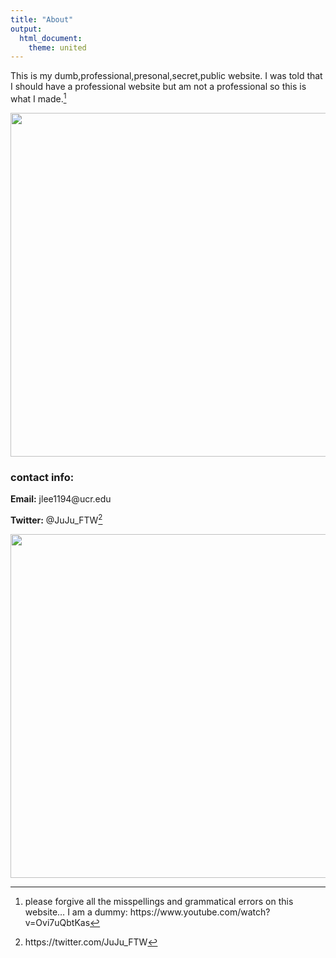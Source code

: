 ```yaml
---
title: "About"
output: 
  html_document:
    theme: united
---
```


This is my dumb,professional,presonal,secret,public website. I was told  that I should have a professional website but am not a professional so this is what I made.^[please forgive all the misspellings and grammatical errors on this website... I am a dummy: https://www.youtube.com/watch?v=Ovi7uQbtKas]

![](https://media.giphy.com/media/3o6ZtpzSCmlYjdsGlO/giphy.gif){width=550px}

### contact info:
$\textbf{Email:}$ jlee1194@ucr.edu 

$\textbf{Twitter:}$ @JuJu_FTW^[https://twitter.com/JuJu_FTW]


![](https://media.giphy.com/media/mDMG4NkWKy0Rccb6Z8/giphy.gif){width=550px} 



